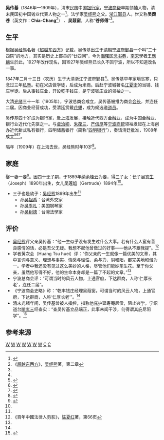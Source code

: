 '''吴传基'''（1846年—1909年），清末民国中国[[银行家|银行家]]，[[宁波商帮|宁波商帮]]早期领袖人物，清末民国初中国钱业代表人物之一<ref name="吴传基生平">{{cite web |url=http://vip.book.sina.com.cn/chapter/5044384/10030684 |title=第1章 出身与家庭 |publisher=[[新浪|新浪]] 读书 |date=2013年9月29日 |accessdate=2013年12月15日 |language=zh-hans |archive-date=2020年9月6日 |archive-url=https://web.archive.org/web/20200906120244/http://vip.book.sina.com.cn/chapter/5044384/10030684 |dead-url=no }}</ref>。法学家[[吴经熊|吴经熊]]之父。[[浙江|浙江]][[鄞县|鄞县]]人。世又称'''吴葭苍'''（英文作：'''Chia-Chang'''<ref>《[[超越东西方|超越东西方]]》，[[吴经熊|吴经熊]]著，第二章</ref>） 、'''吴葭窗'''，人称“'''苍师傅'''”<ref name="吴传基生平"/>。

==生平==

根据[[吴经熊|吴经熊]]名著《[[超越东西方|超越东西方]]》记载，吴传基出生于[[清朝|清朝]][[宁波府|宁波府]][[鄞县|鄞县]]一个叫“二十四院”的地方，其实是历史上鄞县的“廿四间”，今为[[海曙区|海曙区]][[念书巷|念书巷]]，[[南宋|南宋]]學者[[王應麟|王應麟]]生於此，1927年改作现名，因1927年吴经熊已长久不回宁波，所以不知道改名一事。

1847年二月十三日（农历）生于大清浙江宁波府鄞县<ref name="吴传基生平"/>。吴传基早年家境贫寒，只念过三年[[私塾|私塾]]。初在米店做学徒，后成为米商。后赴宁波城著名[[江夏路|江夏街]]的当铺、钱庄学徒。后从事钱庄业，开设乾丰钱庄，是宁波钱庄业的领袖之一。

大清[[光绪|光绪]]三十一年（1905年），宁波总商会成立，吴传基被推为商会[[会长|会长]]，并连任二届。因商业经营成功，受清廷赏戴[[花翎|花翎]]，成为候选道[[道员|道员]]。

吴传基四十岁成为银行家，赴[[上海|上海]]发展，接触近代西方[[金融业|金融业]]，成为中国金融业、银行业近代化先驱之一。与[[虞洽卿|虞洽卿]]、[[朱葆三|朱葆三]]、[[严信厚|严信厚]]等[[宁波商帮|宁波商帮]]领袖发起在上海创办近代新式私有银行，四明储蓄银行（简称“[[四明银行|四明银行]]”），奏请清廷批准，1908年成立<ref name="浙商">{{cite web |url=http://lz.book.sohu.com/chapter-25781-118467975.html |title=第一章 大潮汐——浙商机遇（11） |publisher=[[搜狐|搜狐]] 读书 |author=作者：[[毛祖棠|毛祖棠]] 出版社：贵州人民出版社 |accessdate=2013年8月10日 |language=zh-hans |deadurl=yes |archiveurl=https://web.archive.org/web/20131215004137/http://lz.book.sohu.com/chapter-25781-118467975.html |archivedate=2013年12月15日 }}</ref><ref name="宁波帮">{{cite web |url=http://www.zjol.com.cn/05culture/system/2005/12/27/006419236.shtml |title=近八十年宁波帮研究之回顾之一 |publisher=[[浙江在线|浙江在线]] |author=浙江在线新闻网站 |date=2005年12月27日 |accessdate=2013年8月10日 |language=zh-hans |archive-date=2013年12月15日 |archive-url=https://web.archive.org/web/20131215004203/http://www.zjol.com.cn/05culture/system/2005/12/27/006419236.shtml |dead-url=no }}</ref><ref name="武汉">{{cite web|url=http://www.zaiwuhan.com/post-2014.html|title=“武汉老建筑保护小组”汉口老建筑寻访之——四明银行汉口分行|publisher=在武汉|author=发现武汉|accessdate=2013年8月10日|language=zh-hans|archive-date=2013年12月18日|archive-url=https://web.archive.org/web/20131218142353/http://www.zaiwuhan.com/post-2014.html|dead-url=yes}}</ref>。

隔年（1909年）在上海去世，吴经熊时年10岁<ref name="我的父亲2">{{cite web |url=http://v.book.ifeng.com/book/ts/39127/3529463.htm |title=我的父亲（2） |publisher=[[凤凰网|凤凰网]]读书 |date=2013-07-29 |accessdate=2013年12月15日 |language=zh-hans |archive-date=2013-12-15 |archive-url=https://web.archive.org/web/20131215004417/http://v.book.ifeng.com/book/ts/39127/3529463.htm |dead-url=no }}</ref>。

==家庭==
娶一妻一妾<ref name="求知与灵修">{{cite web |url=http://epaper.gmw.cn/zhdsb/html/2013-09/04/nw.D110000zhdsb_20130904_3-10.htm |title=求知与灵修:《吴经熊自传》中的文化激荡 |publisher=[[光明网_(中国)|光明网]]读书 |date=《 中华读书报 》（ 2013年09月04日 10 版） |accessdate=2013年12月15日 |language=zh-hans |archive-date=2016年3月5日 |archive-url=https://web.archive.org/web/20160305040458/http://epaper.gmw.cn/zhdsb/html/2013-09/04/nw.D110000zhdsb_20130904_3-10.htm |dead-url=no }}</ref>。因四十无子嗣，于1889年纳余桂云为妾，得三子女：长子[[吴寄生|吴寄生]]（Joseph）1890年出生，女儿[[吴莲姐|吴莲姐]]（Gertrude）1894年<ref name="吴传基生平"/>。
* 三子也是幼子：[[吴经熊|吴经熊]]1899年出生<ref name="求知与灵修"/>
** 孙[[吴祖禹|吴祖禹]]：台湾外交家
** 孙[[吳季札_(鋼琴家)|吳季札]]：美国钢琴家
** 孙[[吴树德|吴树德]]：台灣法學家

==评价==
* [[吴经熊|吴经熊]]评父亲吴传基：“他一生似乎没有发生过什么大事。若有什么人蛮有善良感情的话，必是吾父无疑。我想不起他曾做过的好事——他从不跟我提”。<ref>《百年中國法律人剪影》，[[陈夏红|陈夏红]]著，第66页</ref>
* 学者黄次会（Huang Tsu huei）评：“你父亲的一生就像一篇优美的文章，其中言词与意义、理想与事实、情感与理性、柔与力、阴和阳，都完美地和谐为一。学者中我还没有见过这么美妙的人格，尽管他们能妙笔生花。至于你父亲，虽然他写得不好，他的生命本身却是一篇了不起的文章。”<ref name="我的父亲2"/>
* 宁波总商会评：“可谓当时的风云人物，上通官府，下达群商，人称‘仁厚长老’，连任二届”。
*《宁波商会史略》称：“乾丰钱庄经理吴葭窗，可谓当时的风云人物，上通官府，下达群商，人称‘仁厚长老’”。<ref name="吴传基生平"/>
* 清末光绪年间，吴传基曾被人指控，指称他庇护延寿庵尼僧，阻止兴学。宁绍道台[[喻庶三|喻庶三]]经查实：“查吴传基立品端正，此事未闻干涉，何得谓其庇尼阻学”。<ref name="申报">{{cite web |url=http://202.107.212.146:838/newspaper/index.php/2010-12-21-08-16-41/3395-19070726 |title=批斥妄控商董庇尼阻学 |publisher=[[申报|申报]] 宁波史料（1872—1949） |date=（1907年7月26日） |accessdate=2013年12月15日 |language=zh-hant |archive-date=2013年12月15日 |archive-url=https://web.archive.org/web/20131215010647/http://202.107.212.146:838/newspaper/index.php/2010-12-21-08-16-41/3395-19070726 |dead-url=no }}</ref>

==参考来源==
{{reflist|2}}

[[Category:鄞县人|W]]
[[Category:中国银行家|W]]
[[Category:1864年出生|W]]
[[Category:1909年逝世|W]]
[[Category:清朝企业家|W]]
[[Category:宁波商帮|W]]
[[Category:宁波裔上海人|W]]
[[Category:吴经熊家族|C]]
[[Category:吴姓|C]]